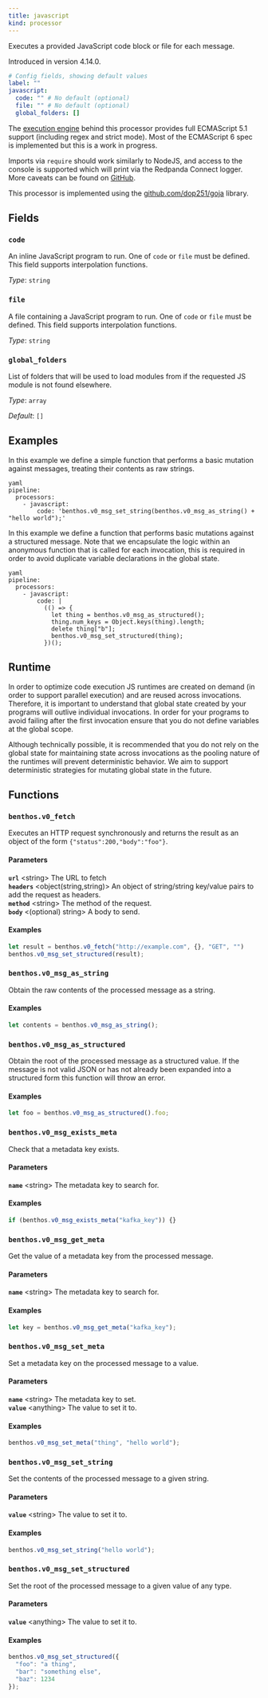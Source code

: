 ```yaml
---
title: javascript
kind: processor
---
```


Executes a provided JavaScript code block or file for each message.

Introduced in version 4.14.0.

```yml
# Config fields, showing default values
label: ""
javascript:
  code: "" # No default (optional)
  file: "" # No default (optional)
  global_folders: []
```

The [execution engine](https://github.com/dop251/goja) behind this processor provides full ECMAScript 5.1 support (including regex and strict mode). Most of the ECMAScript 6 spec is implemented but this is a work in progress.

Imports via `require` should work similarly to NodeJS, and access to the console is supported which will print via the Redpanda Connect logger. More caveats can be found on [GitHub](https://github.com/dop251/goja#known-incompatibilities-and-caveats).

This processor is implemented using the [github.com/dop251/goja](https://github.com/dop251/goja) library.

## Fields

### `code`

An inline JavaScript program to run. One of `code` or `file` must be defined.
This field supports interpolation functions.


*Type*: `string`


### `file`

A file containing a JavaScript program to run. One of `code` or `file` must be defined.
This field supports interpolation functions.


*Type*: `string`


### `global_folders`

List of folders that will be used to load modules from if the requested JS module is not found elsewhere.


*Type*: `array`

*Default*: `[]`

## Examples

<Tabs>
<TabItem label="Simple mutation">
In this example we define a simple function that performs a basic mutation against messages, treating their contents as raw strings.

```
yaml
pipeline:
  processors:
    - javascript:
        code: 'benthos.v0_msg_set_string(benthos.v0_msg_as_string() + "hello world");'

```

</TabItem>
<TabItem label="Structured mutation">
In this example we define a function that performs basic mutations against a structured message. Note that we encapsulate the logic within an anonymous function that is called for each invocation, this is required in order to avoid duplicate variable declarations in the global state.

```
yaml
pipeline:
  processors:
    - javascript:
        code: |
          (() => {
            let thing = benthos.v0_msg_as_structured();
            thing.num_keys = Object.keys(thing).length;
            delete thing["b"];
            benthos.v0_msg_set_structured(thing);
          })();

```

</TabItem>
</Tabs>

## Runtime

In order to optimize code execution JS runtimes are created on demand (in order to support parallel execution) and are reused across invocations. Therefore, it is important to understand that global state created by your programs will outlive individual invocations. In order for your programs to avoid failing after the first invocation ensure that you do not define variables at the global scope.

Although technically possible, it is recommended that you do not rely on the global state for maintaining state across invocations as the pooling nature of the runtimes will prevent deterministic behavior. We aim to support deterministic strategies for mutating global state in the future.

## Functions

### `benthos.v0_fetch`

Executes an HTTP request synchronously and returns the result as an object of the form `{"status":200,"body":"foo"}`.

#### Parameters

**`url`** &lt;string&gt; The URL to fetch  
**`headers`** &lt;object(string,string)&gt; An object of string/string key/value pairs to add the request as headers.  
**`method`** &lt;string&gt; The method of the request.  
**`body`** &lt;(optional) string&gt; A body to send.  

#### Examples

```javascript
let result = benthos.v0_fetch("http://example.com", {}, "GET", "")
benthos.v0_msg_set_structured(result);
```

### `benthos.v0_msg_as_string`

Obtain the raw contents of the processed message as a string.

#### Examples

```javascript
let contents = benthos.v0_msg_as_string();
```

### `benthos.v0_msg_as_structured`

Obtain the root of the processed message as a structured value. If the message is not valid JSON or has not already been expanded into a structured form this function will throw an error.

#### Examples

```javascript
let foo = benthos.v0_msg_as_structured().foo;
```

### `benthos.v0_msg_exists_meta`

Check that a metadata key exists.

#### Parameters

**`name`** &lt;string&gt; The metadata key to search for.  

#### Examples

```javascript
if (benthos.v0_msg_exists_meta("kafka_key")) {}
```

### `benthos.v0_msg_get_meta`

Get the value of a metadata key from the processed message.

#### Parameters

**`name`** &lt;string&gt; The metadata key to search for.  

#### Examples

```javascript
let key = benthos.v0_msg_get_meta("kafka_key");
```

### `benthos.v0_msg_set_meta`

Set a metadata key on the processed message to a value.

#### Parameters

**`name`** &lt;string&gt; The metadata key to set.  
**`value`** &lt;anything&gt; The value to set it to.  

#### Examples

```javascript
benthos.v0_msg_set_meta("thing", "hello world");
```

### `benthos.v0_msg_set_string`

Set the contents of the processed message to a given string.

#### Parameters

**`value`** &lt;string&gt; The value to set it to.  

#### Examples

```javascript
benthos.v0_msg_set_string("hello world");
```

### `benthos.v0_msg_set_structured`

Set the root of the processed message to a given value of any type.

#### Parameters

**`value`** &lt;anything&gt; The value to set it to.  

#### Examples

```javascript
benthos.v0_msg_set_structured({
  "foo": "a thing",
  "bar": "something else",
  "baz": 1234
});
```



